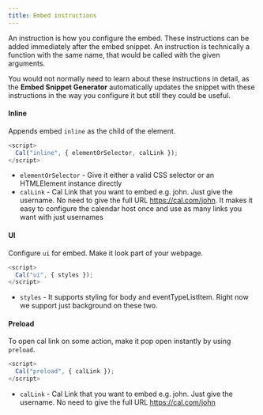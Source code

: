 ```yaml
---
title: Embed instructions
---
```

An instruction is how you configure the embed. These instructions can be added immediately after the embed snippet.
An instruction is technically a function with the same name, that would be called with the given arguments. 

You would not normally need to learn about these instructions in detail, as the **Embed Snippet Generator** automatically updates the snippet with these instructions in the way you configure it but still they could be useful.

#### Inline

Appends embed `inline` as the child of the element.

```js
<script>
  Cal("inline", { elementOrSelector, calLink });
</script>
```
- `elementOrSelector` - Give it either a valid CSS selector or an HTMLElement instance directly
- `calLink` - Cal Link that you want to embed e.g. john. Just give the username. No need to give the full URL https://cal.com/john. It makes it easy to configure the calendar host once and use as many links you want with just usernames

#### UI

Configure `ui` for embed. Make it look part of your webpage.

```js
<script>
  Cal("ui", { styles });
</script>
```
- `styles` - It supports styling for body and eventTypeListItem. Right now we support just background on these two.

#### Preload

To open cal link on some action, make it pop open instantly by using `preload`.

```js
<script>
  Cal("preload", { calLink });
</script>
```

- `calLink` - Cal Link that you want to embed e.g. john. Just give the username. No need to give the full URL https://cal.com/john